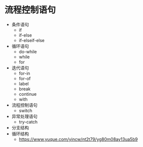 # 流程控制语句

- 条件语句
  - if
  - if-else
  - if-elseif-else
- 循环语句
  - do-while
  - while
  - for
- 迭代语句
  - for-in
  - for-of
  - label
  - break
  - continue
  - with
- 流程控制语句
  - switch
- 异常处理语句
  - try-catch
- 分支结构
- 循环结构
  - https://www.yuque.com/yincw/nt2t79/yg80m08ay13ua5b9



<Tabs groupId="lang" queryString>
<TabItem value="JavaScript" label="JavaScript" default>

```jsx

```

</TabItem>
<TabItem value="TypeScript" label="TypeScript">

```tsx

```

</TabItem>
<TabItem value="Dart" label="Dart">

```dart

```

</TabItem>
</Tabs>